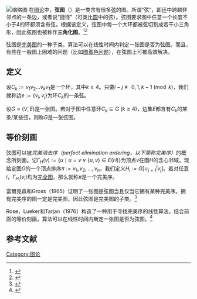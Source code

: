 [[File:Chordal-graph.svg|缩略图]]
在[[图论|图论]]中，'''弦图'''（{{lang-en|Chordal graph}}）是一类含有很多[[弦|弦]]的图。所谓“弦”，即[[環_(圖論)|环]]中跨越非邻点的一条边，或者说“捷径”（可类比[[圆|圆]]中的弦）。弦图要求图中任意一个长度不小于4的环都须含有弦。根据该定义，弦图中每一个大环都被弦切割成若干小三角形，因此弦图也被称作'''三角化图'''。<ref>{{Cite web|title=Chordal Graphs|url=http://web.math.ucsb.edu/~padraic/mathcamp_2011/perfectgraphs/MC2011_perfectgraphs_wk1_day3.pdf|accessdate=|author=Padraic Bartlett|date=|format=|publisher=|language=英语|archive-date=2017-08-30|archive-url=https://web.archive.org/web/20170830033345/http://web.math.ucsb.edu/~padraic/mathcamp_2011/perfectgraphs/MC2011_perfectgraphs_wk1_day3.pdf}}</ref><ref>{{Cite book|url=https://www.worldcat.org/oclc/928973258|publisher=清华大学出版社|location=北京|isbn=978-7-302-37134-2|oclc=928973258|last=Koller, Daphne.|last2=Friedman, Nir|title=概率图模型：原理与技术|first=|year=2015|pages=}}</ref>

弦图是[[完美图|完美图]]的一种子类。算法可以在线性时间内判定一张图是否为弦图。而且，有些在一般图上困难的问题（比如[[图着色问题|图着色问题]]），在弦图上可被高效解决。

== 定义 ==
设<math>C_k := v_1 v_2 \dots v_k v_1</math>是一个环，其中<math>k \geq 4</math>。只要<math>i - j \not\equiv 0, 1, k-1 \pmod{k}</math>，我们就称边<math> e := \{v_i, v_j\}</math>为环<math>C_k</math>的一条弦。

设<math>G = (V,E)</math>是一张图。若对于图中任意环<math>C_k \subseteq G ~ (k \geq 4)</math>，边集<math>E</math>都含有<math>C_k</math>的某条/某些弦，则称<math>G</math>是一张弦图。

== 等价刻画 ==
弦图可以被''完美消去序（perfect elimination ordering，以下简称完美序）''的概念所刻画。记<math>\Gamma_H(v) := \{ u \mid u = v \lor \{u,v\} \in E(H) \}</math>为顶点<math>v</math>在图<math>H</math>的含心邻域。现给定图<math>G</math>的一个顶点排序<math>\pi := v_1, v_2, \dots, v_n</math>，我们定义<math>H_i := G \left[\cup_{j=1}^i v_j\right]</math>。若对任意<math>i</math>，<math>\Gamma_{H_i}(v_i)</math>均为[[完全图|完全图]]，那么就称<math>\pi</math>是一个完美序。

富爾克森和Gross（1965）证明了一张图是弦图当且仅当它拥有某种完美序。拥有完美序的图一定是完美图，因此弦图是完美图的子类。<ref>{{Cite journal|title=Incidence matrices and interval graphs|url=http://msp.org/pjm/1965/15-3/p11.xhtml|last=Fulkerson|first=Delbert|last2=Gross|first2=Oliver|date=1965-09-01|journal=Pacific Journal of Mathematics|issue=3|doi=10.2140/pjm.1965.15.835|volume=15|pages=835–855|language=en|issn=0030-8730|access-date=2020-12-09|archive-date=2022-01-19|archive-url=https://web.archive.org/web/20220119180633/http://msp.org/pjm/1965/15-3/p11.xhtml}}</ref>

Rose，Lueker和Tarjan（1976）构造了一种用于寻找完美序的线性算法。结合前面的等价刻画，算法可以在线性时间内断定一张图是否为弦图。<ref>{{Cite journal|title=Algorithmic Aspects of Vertex Elimination on Graphs|url=http://epubs.siam.org/doi/10.1137/0205021|last=Rose|first=Donald J.|last2=Tarjan|first2=R. Endre|date=1976-06|journal=SIAM Journal on Computing|issue=2|doi=10.1137/0205021|volume=5|pages=266–283|language=en|issn=0097-5397|last3=Lueker|first3=George S.|access-date=2020-12-09|archive-date=2022-05-31|archive-url=https://web.archive.org/web/20220531180651/https://epubs.siam.org/doi/10.1137/0205021}}</ref>

== 参考文献 ==
<references />
[[Category:图论|Category:图论]]